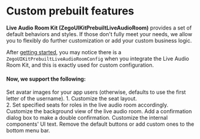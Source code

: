 # Custom prebuilt features

**Live Audio Room Kit (ZegoUIKitPrebuiltLiveAudioRoom)** provides a set of default behaviors and styles. If those don't fully meet your needs, we allow you to flexibly do further customization or add your custom business logic.

After [getting started](../02-Quick%20start.mdx), you may notice there is a `ZegoUIKitPrebuiltLiveAudioRoomConfig` when you integrate the Live Audio Room Kit, and this is exactly used for custom configuration.

#### Now, we support the following:

<CardGroup cols={2}>

  <Card title="Set user avatar" href="./02-Set avatar for users.mdx">
    Set avatar images for your app users (otherwise, defaults to use the first letter of the username).
  </Card>

  <Card href="./03-Customize the seats.mdx" title="Customize the seats">
    1. Customize the seat layout.<br/>
    2. Set specified seats for roles in the live audio room accordingly.
  </Card>
  
  <Card href="./05-Customize the background.mdx" title="Customize the background">
    Customize the background view of the live audio room.
  </Card>
  
  <Card href="./07-Set a leave confirmation dialog.mdx" title="Set a leave confirmation dialog">
    Add a confirmation dialog box to make a double confirmation.
  </Card>
  
  <Card href="./08-Modify user interface text.mdx" title="Modify user interface text">
    Customize the internal components' UI text.
  </Card>

  <Card href="./09-Customize the bottom menu bar buttons.mdx" title="Customize the menu bar">
    Remove the default buttons or add custom ones to the bottom menu bar.
  </Card>

</CardGroup>